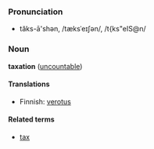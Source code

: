 ===Pronunciation===
*tăks-ā'shən, /tæksˈeɪʃən/, /t{ks"eIS@n/

===Noun===
'''taxation''' ([[uncountable]])

====Translations====

*Finnish: [[verotus]]

====Related terms====
*[[tax]]